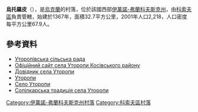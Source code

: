 {{coord|48|23|11|N|24|58|59|E|scale:30000|display=title}}

'''烏托羅皮'''（{{lang-uk|Уторопи}}），是[[烏克蘭|烏克蘭]]的村落，位於該國西部[[伊萬諾-弗蘭科夫斯克州|伊萬諾-弗蘭科夫斯克州]]，由[[科索夫區|科索夫區]]負責管轄，始建於1367年，面積32.7平方公里，2001年人口2,218，人口密度每平方公里67.9人。

==參考資料==
*[https://web.archive.org/web/20140714221813/http://utoropy.kosiv.net/ Уторопівська сільська рада]
* [https://web.archive.org/web/20140714221813/http://utoropy.kosiv.net/ Офіційний сайт села Уторопи Косівського району]
* [http://kosiv.org.ua/index.cfm/do/villages.utoropy Довідник села Уторопи] {{Wayback|url=http://kosiv.org.ua/index.cfm/do/villages.utoropy |date=20200716234338 }}
* [http://utoropy.tripod.com Уторопи] {{Wayback|url=http://utoropy.tripod.com/ |date=20201124195253 }}
* [http://www.refine.org.ua/pageid-2433-2.html Село Уторопи] {{Wayback|url=http://www.refine.org.ua/pageid-2433-2.html |date=20160304190837 }}
* [http://trembita.org.ua/pro_muzyk/Sopilka_Utoropy Сопілкарська традиція села Уторопи]{{dead link|date=2018年3月 |bot=InternetArchiveBot |fix-attempted=yes }}

{{DEFAULTSORT:Уторопи}}
[[Category:伊萬諾-弗蘭科夫斯克州村落|Category:伊萬諾-弗蘭科夫斯克州村落]]
[[Category:科索夫區村落|Category:科索夫區村落]]


{{IvanoFrankivsk-geo-stub}}